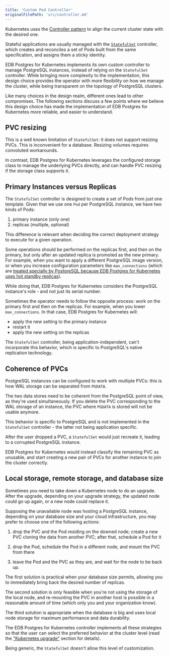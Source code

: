 ```yaml
---
title: 'Custom Pod Controller'
originalFilePath: 'src/controller.md'
---
```




Kubernetes uses the
[Controller pattern](https://kubernetes.io/docs/concepts/architecture/controller/)
to align the current cluster state with the desired one.

Stateful applications are usually managed with the
[`StatefulSet`](https://kubernetes.io/docs/concepts/workloads/controllers/statefulset/)
controller, which creates and reconciles a set of Pods built from the same
specification, and assigns them a sticky identity.

EDB Postgres for Kubernetes implements its own custom controller to manage PostgreSQL
instances, instead of relying on the `StatefulSet` controller.
While bringing more complexity to the implementation, this design choice
provides the operator with more flexibility on how we manage the cluster,
while being transparent on the topology of PostgreSQL clusters.

Like many choices in the design realm, different ones lead to other
compromises. The following sections discuss a few points where we believe
this design choice has made the implementation of EDB Postgres for Kubernetes
more reliable, and easier to understand.

## PVC resizing

This is a well known limitation of `StatefulSet`: it does not support resizing
PVCs. This is inconvenient for a database. Resizing volumes requires
convoluted workarounds.

In contrast, EDB Postgres for Kubernetes leverages the configured storage class to
manage the underlying PVCs directly, and can handle PVC resizing if
the storage class supports it.

## Primary Instances versus Replicas

The `StatefulSet` controller is designed to create a set of Pods
from just one template. Given that we use one `Pod` per PostgreSQL instance,
we have two kinds of Pods:

1.  primary instance (only one)
2.  replicas (multiple, optional)

This difference is relevant when deciding the correct deployment strategy to
execute for a given operation.

Some operations should be performed on the replicas first,
and then on the primary, but only after an updated replica is promoted
as the new primary.
For example, when you want to apply a different PostgreSQL image version,
or when you increase configuration parameters like `max_connections` (which are
[treated specially by PostgreSQL because EDB Postgres for Kubernetes uses hot standby
replicas](https://www.postgresql.org/docs/current/hot-standby.html)).

While doing that, EDB Postgres for Kubernetes considers the PostgreSQL instance's
role - and not just its serial number.

Sometimes the operator needs to follow the opposite process: work on the
primary first and then on the replicas. For example, when you
lower `max_connections`. In that case, EDB Postgres for Kubernetes will:

-   apply the new setting to the primary instance
-   restart it
-   apply the new setting on the replicas

The `StatefulSet` controller, being application-independent, can't
incorporate this behavior, which is specific to PostgreSQL's native
replication technology.

## Coherence of PVCs

PostgreSQL instances can be configured to work with multiple PVCs: this is how
WAL storage can be separated from `PGDATA`.

The two data stores need to be coherent from the PostgreSQL point of view,
as they're used simultaneously. If you delete the PVC corresponding to
the WAL storage of an instance, the PVC where `PGDATA` is stored will not be
usable anymore.

This behavior is specific to PostgreSQL and is not implemented in the
`StatefulSet` controller - the latter not being application specific.

After the user dropped a PVC, a `StatefulSet` would just recreate it, leading
to a corrupted PostgreSQL instance.

EDB Postgres for Kubernetes would instead classify the remaining PVC as unusable, and
start creating a new pair of PVCs for another instance to join the cluster
correctly.

## Local storage, remote storage, and database size

Sometimes you need to take down a Kubernetes node to do an upgrade.
After the upgrade, depending on your upgrade strategy, the updated node
could go up again, or a new node could replace it.

Supposing the unavailable node was hosting a PostgreSQL instance,
depending on your database size and your cloud infrastructure, you
may prefer to choose one of the following actions:

1.  drop the PVC and the Pod residing on the downed node;
    create a new PVC cloning the data from another PVC;
    after that, schedule a Pod for it

2.  drop the Pod, schedule the Pod in a different node, and mount
    the PVC from there

3.  leave the Pod and the PVC as they are, and wait for the node to
    be back up.

The first solution is practical when your database size permits, allowing
you to immediately bring back the desired number of replicas.

The second solution is only feasible when you're not using the storage of the
local node, and re-mounting the PVC in another host is possible in a reasonable
amount of time (which only you and your organization know).

The third solution is appropriate when the database is big and uses local
node storage for maximum performance and data durability.

The EDB Postgres for Kubernetes controller implements all these strategies so that the
user can select the preferred behavior at the cluster level (read the
["Kubernetes upgrade"](kubernetes_upgrade.md) section for details).

Being generic, the `StatefulSet` doesn't allow this level of
customization.
